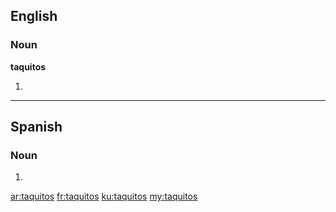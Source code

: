 ==English==

===Noun===
'''taquitos'''

# {{plural of|taquito}}

----

==Spanish==

===Noun===
{{head|es|noun form}} {{m|p}}

# {{form of|plural form|taquito|lang=es}}

[[ar:taquitos]]
[[fr:taquitos]]
[[ku:taquitos]]
[[my:taquitos]]